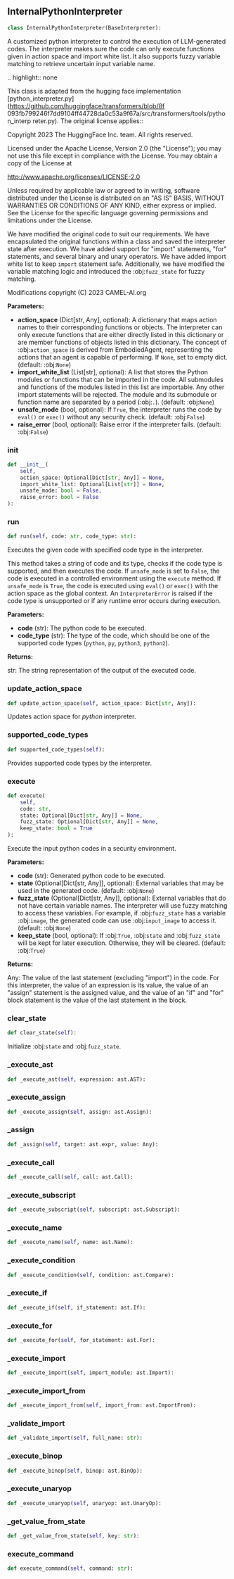 <a id="camel.interpreters.internal_python_interpreter"></a>

<a id="camel.interpreters.internal_python_interpreter.InternalPythonInterpreter"></a>

## InternalPythonInterpreter

```python
class InternalPythonInterpreter(BaseInterpreter):
```

A customized python interpreter to control the execution of
LLM-generated codes. The interpreter makes sure the code can only execute
functions given in action space and import white list. It also supports
fuzzy variable matching to retrieve uncertain input variable name.

.. highlight:: none

This class is adapted from the hugging face implementation
[python_interpreter.py](https://github.com/huggingface/transformers/blob/8f
093fb799246f7dd9104ff44728da0c53a9f67a/src/transformers/tools/python_interp
reter.py). The original license applies::

Copyright 2023 The HuggingFace Inc. team. All rights reserved.

Licensed under the Apache License, Version 2.0 (the "License");
you may not use this file except in compliance with the License.
You may obtain a copy of the License at

http://www.apache.org/licenses/LICENSE-2.0

Unless required by applicable law or agreed to in writing, software
distributed under the License is distributed on an "AS IS" BASIS,
WITHOUT WARRANTIES OR CONDITIONS OF ANY KIND, either express or
implied. See the License for the specific language governing
permissions and limitations under the License.

We have modified the original code to suit our requirements. We have
encapsulated the original functions within a class and saved the
interpreter state after execution. We have added support for "import"
statements, "for" statements, and several binary and unary operators. We
have added import white list to keep `import` statement safe. Additionally,
we have modified the variable matching logic and introduced the
:obj:`fuzz_state` for fuzzy matching.

Modifications copyright (C) 2023 CAMEL-AI.org

**Parameters:**

- **action_space** (Dict[str, Any], optional): A dictionary that maps action names to their corresponding functions or objects. The interpreter can only execute functions that are either directly listed in this dictionary or are member functions of objects listed in this dictionary. The concept of :obj:`action_space` is derived from EmbodiedAgent, representing the actions that an agent is capable of performing. If `None`, set to empty dict. (default: :obj:`None`)
- **import_white_list** (List[str], optional): A list that stores the Python modules or functions that can be imported in the code. All submodules and functions of the modules listed in this list are importable. Any other import statements will be rejected. The module and its submodule or function name are separated by a period (:obj:`.`). (default: :obj:`None`)
- **unsafe_mode** (bool, optional): If `True`, the interpreter runs the code by `eval()` or `exec()` without any security check. (default: :obj:`False`)
- **raise_error** (bool, optional): Raise error if the interpreter fails. (default: :obj:`False`)

<a id="camel.interpreters.internal_python_interpreter.InternalPythonInterpreter.__init__"></a>

### __init__

```python
def __init__(
    self,
    action_space: Optional[Dict[str, Any]] = None,
    import_white_list: Optional[List[str]] = None,
    unsafe_mode: bool = False,
    raise_error: bool = False
):
```

<a id="camel.interpreters.internal_python_interpreter.InternalPythonInterpreter.run"></a>

### run

```python
def run(self, code: str, code_type: str):
```

Executes the given code with specified code type in the
interpreter.

This method takes a string of code and its type, checks if the code
type is supported, and then executes the code. If `unsafe_mode` is
set to `False`, the code is executed in a controlled environment using
the `execute` method. If `unsafe_mode` is `True`, the code is executed
using `eval()` or `exec()` with the action space as the global context.
An `InterpreterError` is raised if the code type is unsupported or if
any runtime error occurs during execution.

**Parameters:**

- **code** (str): The python code to be executed.
- **code_type** (str): The type of the code, which should be one of the supported code types (`python`, `py`, `python3`, `python2`).

**Returns:**

  str: The string representation of the output of the executed code.

<a id="camel.interpreters.internal_python_interpreter.InternalPythonInterpreter.update_action_space"></a>

### update_action_space

```python
def update_action_space(self, action_space: Dict[str, Any]):
```

Updates action space for *python* interpreter.

<a id="camel.interpreters.internal_python_interpreter.InternalPythonInterpreter.supported_code_types"></a>

### supported_code_types

```python
def supported_code_types(self):
```

Provides supported code types by the interpreter.

<a id="camel.interpreters.internal_python_interpreter.InternalPythonInterpreter.execute"></a>

### execute

```python
def execute(
    self,
    code: str,
    state: Optional[Dict[str, Any]] = None,
    fuzz_state: Optional[Dict[str, Any]] = None,
    keep_state: bool = True
):
```

Execute the input python codes in a security environment.

**Parameters:**

- **code** (str): Generated python code to be executed.
- **state** (Optional[Dict[str, Any]], optional): External variables that may be used in the generated code. (default: :obj:`None`)
- **fuzz_state** (Optional[Dict[str, Any]], optional): External variables that do not have certain variable names. The interpreter will use fuzzy matching to access these variables. For example, if :obj:`fuzz_state` has a variable :obj:`image`, the generated code can use :obj:`input_image` to access it. (default: :obj:`None`)
- **keep_state** (bool, optional): If :obj:`True`, :obj:`state` and :obj:`fuzz_state` will be kept for later execution. Otherwise, they will be cleared. (default: :obj:`True`)

**Returns:**

  Any: The value of the last statement (excluding "import") in the
code. For this interpreter, the value of an expression is its
value, the value of an "assign" statement is the assigned
value, and the value of an "if" and "for" block statement is
the value of the last statement in the block.

<a id="camel.interpreters.internal_python_interpreter.InternalPythonInterpreter.clear_state"></a>

### clear_state

```python
def clear_state(self):
```

Initialize :obj:`state` and :obj:`fuzz_state`.

<a id="camel.interpreters.internal_python_interpreter.InternalPythonInterpreter._execute_ast"></a>

### _execute_ast

```python
def _execute_ast(self, expression: ast.AST):
```

<a id="camel.interpreters.internal_python_interpreter.InternalPythonInterpreter._execute_assign"></a>

### _execute_assign

```python
def _execute_assign(self, assign: ast.Assign):
```

<a id="camel.interpreters.internal_python_interpreter.InternalPythonInterpreter._assign"></a>

### _assign

```python
def _assign(self, target: ast.expr, value: Any):
```

<a id="camel.interpreters.internal_python_interpreter.InternalPythonInterpreter._execute_call"></a>

### _execute_call

```python
def _execute_call(self, call: ast.Call):
```

<a id="camel.interpreters.internal_python_interpreter.InternalPythonInterpreter._execute_subscript"></a>

### _execute_subscript

```python
def _execute_subscript(self, subscript: ast.Subscript):
```

<a id="camel.interpreters.internal_python_interpreter.InternalPythonInterpreter._execute_name"></a>

### _execute_name

```python
def _execute_name(self, name: ast.Name):
```

<a id="camel.interpreters.internal_python_interpreter.InternalPythonInterpreter._execute_condition"></a>

### _execute_condition

```python
def _execute_condition(self, condition: ast.Compare):
```

<a id="camel.interpreters.internal_python_interpreter.InternalPythonInterpreter._execute_if"></a>

### _execute_if

```python
def _execute_if(self, if_statement: ast.If):
```

<a id="camel.interpreters.internal_python_interpreter.InternalPythonInterpreter._execute_for"></a>

### _execute_for

```python
def _execute_for(self, for_statement: ast.For):
```

<a id="camel.interpreters.internal_python_interpreter.InternalPythonInterpreter._execute_import"></a>

### _execute_import

```python
def _execute_import(self, import_module: ast.Import):
```

<a id="camel.interpreters.internal_python_interpreter.InternalPythonInterpreter._execute_import_from"></a>

### _execute_import_from

```python
def _execute_import_from(self, import_from: ast.ImportFrom):
```

<a id="camel.interpreters.internal_python_interpreter.InternalPythonInterpreter._validate_import"></a>

### _validate_import

```python
def _validate_import(self, full_name: str):
```

<a id="camel.interpreters.internal_python_interpreter.InternalPythonInterpreter._execute_binop"></a>

### _execute_binop

```python
def _execute_binop(self, binop: ast.BinOp):
```

<a id="camel.interpreters.internal_python_interpreter.InternalPythonInterpreter._execute_unaryop"></a>

### _execute_unaryop

```python
def _execute_unaryop(self, unaryop: ast.UnaryOp):
```

<a id="camel.interpreters.internal_python_interpreter.InternalPythonInterpreter._get_value_from_state"></a>

### _get_value_from_state

```python
def _get_value_from_state(self, key: str):
```

<a id="camel.interpreters.internal_python_interpreter.InternalPythonInterpreter.execute_command"></a>

### execute_command

```python
def execute_command(self, command: str):
```
